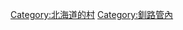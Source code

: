 {{Commonscat|Tsurui, Hokkaido}}
{{Catmore}}

{{DEFAULTSORT:Tsurui}}
[[Category:北海道的村|Category:北海道的村]]
[[Category:釧路管內|Category:釧路管內]]